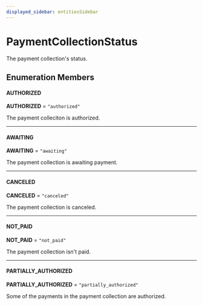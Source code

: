 ```yaml
---
displayed_sidebar: entitiesSidebar
---
```



# PaymentCollectionStatus

The payment collection's status.

## Enumeration Members

#### AUTHORIZED

 **AUTHORIZED** = `"authorized"`

The payment colleciton is authorized.

___

#### AWAITING

 **AWAITING** = `"awaiting"`

The payment collection is awaiting payment.

___

#### CANCELED

 **CANCELED** = `"canceled"`

The payment collection is canceled.

___

#### NOT\_PAID

 **NOT\_PAID** = `"not_paid"`

The payment collection isn't paid.

___

#### PARTIALLY\_AUTHORIZED

 **PARTIALLY\_AUTHORIZED** = `"partially_authorized"`

Some of the payments in the payment collection are authorized.
